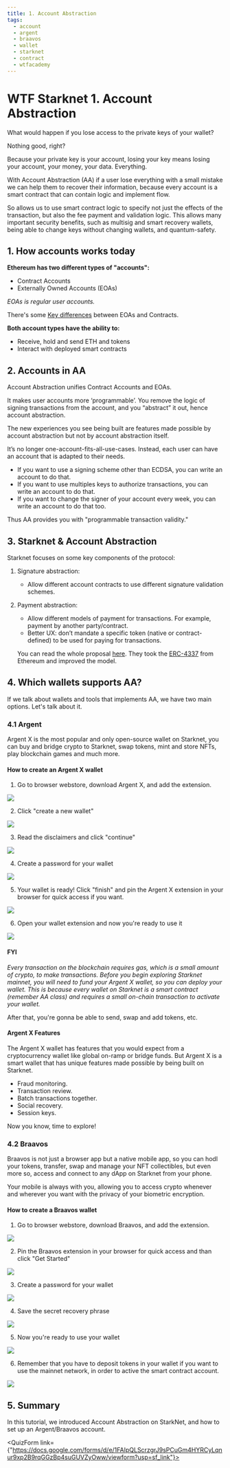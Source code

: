 ```yaml
---
title: 1. Account Abstraction
tags:
  - account
  - argent
  - braavos
  - wallet
  - starknet
  - contract
  - wtfacademy
---
```



<QuizProgress courseId={CourseId} lessonId={Lesson_1}></QuizProgress>

# WTF Starknet 1. Account Abstraction

What would happen if you lose access to the private keys of your wallet?

Nothing good, right?

Because your private key is your account, losing your key means losing your account, your money, your data. Everything.

With Account Abstraction (AA) if a user lose everything with a small mistake we can help them to recover their information, because every account is a smart contract that can contain logic and implement flow.

So allows us to use smart contract logic to specify not just the effects of the transaction, but also the fee payment and validation logic. This allows many important security benefits, such as multisig and smart recovery wallets, being able to change keys without changing wallets, and quantum-safety.


## 1. How accounts works today


**Ethereum has two different types of "accounts":**

* Contract Accounts
* Externally Owned Accounts (EOAs)

*EOAs is regular user accounts.*

There's some [Key differences](https://ethereum.org/en/developers/docs/accounts/) between EOAs and Contracts.

**Both account types have the ability to:**

* Receive, hold and send ETH and tokens
* Interact with deployed smart contracts




## 2. Accounts in AA

Account Abstraction unifies Contract Accounts and EOAs. 

It makes user accounts more ‘programmable’. You remove the logic of signing transactions from the account, and you “abstract” it out, hence account abstraction.

The new experiences you see being built are features made possible by account abstraction but not by account abstraction itself. 

It’s no longer one-account-fits-all-use-cases. Instead, each user can have an account that is adapted to their needs. 

* If you want to use a signing scheme other than ECDSA, you can write an account to do that.
* If you want to use multiples keys to authorize transactions, you can write an account to do that.
* If you want to change the signer of your account every week, you can write an account to do that too.

Thus AA provides you with "programmable transaction validity."


## 3. Starknet & Account Abstraction

Starknet focuses on some key components of the protocol:

1. Signature abstraction:
    * Allow different account contracts to use different signature validation schemes.
2. Payment abstraction:
    * Allow different models of payment for transactions. For example, payment by another party/contract.
    * Better UX: don’t mandate a specific token (native or contract-defined) to be used for paying for transactions.
    
    You can read the whole proposal [here](https://community.starknet.io/t/starknet-account-abstraction-model-part-1/781). They took the [ERC-4337](https://medium.com/infinitism/erc-4337-account-abstraction-without-ethereum-protocol-changes-d75c9d94dc4a) from Ethereum and improved the model.
    
## 4. Which wallets supports AA?

If we talk about wallets and tools that implements AA, we have two main options. Let's talk about it.

### 4.1 Argent

Argent X is the most popular and only open-source wallet on Starknet, you can buy and bridge crypto to Starknet, swap tokens, mint and store NFTs, play blockchain games and much more.

#### How to create an Argent X wallet



1.  Go to browser webstore, download Argent X, and add the extension.

![](./img/1.png)

2. Click "create a new wallet"

![](./img/2.png)

3. Read the disclaimers and click "continue"

![](./img/3.png)

4. Create a password for your wallet
 
![](./img/4.png)

5. Your wallet is ready! Click "finish" and pin the Argent X extension in your browser for quick access if you want.

![](./img/5.png)

6. Open your wallet extension and now you're ready to use it

![](./img/6.png)



#### FYI

*Every transaction on the blockchain requires gas, which is a small amount of crypto, to make transactions. Before you begin exploring Starknet mainnet, you will need to fund your Argent X wallet, so you can deploy your wallet. This is because every wallet on Starknet is a smart contract (remember AA class) and requires a small on-chain transaction to activate your wallet.*

After that, you're gonna be able to send, swap and add tokens, etc.


#### Argent X Features

The Argent X wallet has features that you would expect from a cryptocurrency wallet like global on-ramp or bridge funds. But Argent X is a smart wallet that has unique features made possible by being built on Starknet. 

* Fraud monitoring.
* Transaction review.
* Batch transactions together.
* Social recovery.
* Session keys.


Now you know, time to explore! 

### 4.2 Braavos

Braavos is not just a browser app but a native mobile app, so you can hodl your tokens, transfer, swap and manage your NFT collectibles, but even more so, access and connect to any dApp on Starknet from your phone.

Your mobile is always with you, allowing you to access crypto whenever and wherever you want with the privacy of your biometric encryption.


#### How to create a Braavos wallet


1.  Go to browser webstore, download Braavos, and add the extension.

![](./img/7.png)


2. Pin the Braavos extension in your browser for quick access and than click "Get Started"

![](./img/8.png)


3. Create a password for your wallet
 
![](./img/9.png)


4. Save the secret recovery phrase

![](./img/10.png)

5. Now you're ready to use your wallet

![](./img/11.png)

6. Remember that you have to deposit tokens in your wallet if you want to use the mainnet network, in order to active the smart contract account.

![](./img/12.png)

## 5. Summary

In this tutorial, we introduced Account Abstraction on StarkNet, and how to set up an Argent/Braavos account.

<QuizForm link={"https://docs.google.com/forms/d/e/1FAIpQLScrzgrJ9sPCuGm4HYRCyLqnur9xp2B9rqGGzBp4suGUVZyOww/viewform?usp=sf_link"}></QuizForm>
